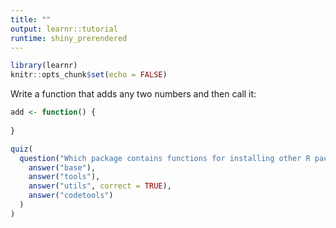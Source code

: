 ```yaml
---
title: ""
output: learnr::tutorial
runtime: shiny_prerendered
---
```


```r
library(learnr)
knitr::opts_chunk$set(echo = FALSE)
```

Write a function that adds any two numbers and then call it:

```r
add <- function() {
  
}
```

```r
quiz(
  question("Which package contains functions for installing other R packages?",
    answer("base"),
    answer("tools"),
    answer("utils", correct = TRUE),
    answer("codetools")
  )
)
```
